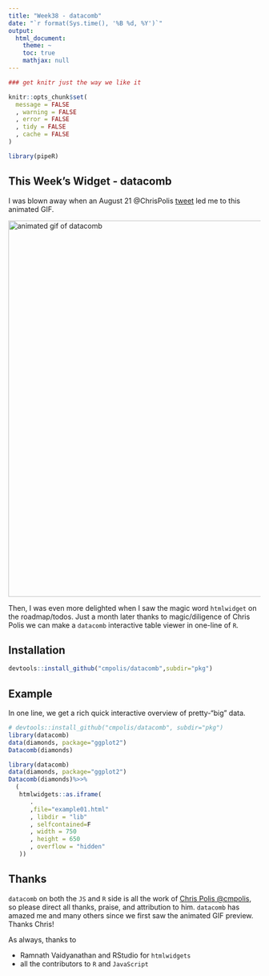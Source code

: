 ```yaml
---
title: "Week38 - datacomb"
date: "`r format(Sys.time(), '%B %d, %Y')`"
output:
  html_document:
    theme: ~
    toc: true
    mathjax: null
---
```


```r
### get knitr just the way we like it

knitr::opts_chunk$set(
  message = FALSE
  , warning = FALSE
  , error = FALSE
  , tidy = FALSE
  , cache = FALSE
)

library(pipeR)

```

## This Week's Widget - datacomb

I was blown away when an August 21 \@ChrisPolis [tweet](https://twitter.com/ChrisPolis/status/634604023044182016) led me to this animated GIF.

<img alt="animated gif of datacomb" src = "https://rawgit.com/cmpolis/datacomb/master/demo/poc-demo.gif" width = "750px">

Then, I was even more delighted when I saw the magic word `htmlwidget` on the roadmap/todos.  Just a month later thanks to magic/diligence of Chris Polis we can make a `datacomb` interactive table viewer in one-line of `R`.

## Installation

```r
devtools::install_github("cmpolis/datacomb",subdir="pkg")
```

## Example

In one line, we get a rich quick interactive overview of pretty-"big" data.

```r
# devtools::install_github("cmpolis/datacomb", subdir="pkg")
library(datacomb)
data(diamonds, package="ggplot2")
Datacomb(diamonds)
```

```r
library(datacomb)
data(diamonds, package="ggplot2")
Datacomb(diamonds)%>>%
  (
   htmlwidgets::as.iframe(
      .
      ,file="example01.html"
      , libdir = "lib"
      , selfcontained=F
      , width = 750
      , height = 650
      , overflow = "hidden"
   ))
```


## Thanks

`datacomb` on both the `JS` and `R` side is all the work of [Chris Polis \@cmpolis](https://github.com/cmpolis), so please direct all thanks, praise, and attribution to him.  `datacomb` has amazed me and many others since we first saw the animated GIF preview.  Thanks Chris!

As always, thanks to 

- Ramnath Vaidyanathan and RStudio for `htmlwidgets`
- all the contributors to `R` and `JavaScript`

